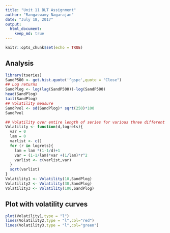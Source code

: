 ```yaml
---
title: "Unit 11 BLT Assignment"
author: "Rangaswamy Nagarajan"
date: "July 18, 2017"
output: 
  html_document:
    keep_md: true
---
```


```r
knitr::opts_chunk$set(echo = TRUE)
```

## Analysis

```r


library(tseries)
SandP500 <- get.hist.quote('^gspc',quote = "Close")
## Log returns
SandPlog <- log(lag(SandP500))-log(SandP500)
head(SandPlog)
tail(SandPlog)
## Volatility measure
SandPvol <- sd(SandPlog)* sqrt(250)*100
SandPvol

## Volatility over entire length of series for various three different decay factors.
Volatility <- function(d,logrets){
  var = 0
  lam = 0
  varlist <- c()
  for (r in logrets){
    lam = lam *(1-1/d)+1
    var = (1-1/lam)*var +(1/lam)*r^2
    varlist <- c(varlist,var)
  }
  sqrt(varlist)
}
Volatility1 <- Volatility(10,SandPlog)
Volatility2 <- Volatility(30,SandPlog)
Volatility3 <- Volatility(100,SandPlog)

```

## Plot with volatility curves
```r
plot(Volatility1,type = "l")
lines(Volatility2,type = "l",col="red")
lines(Volatility3,type = "l",col="green")
```
